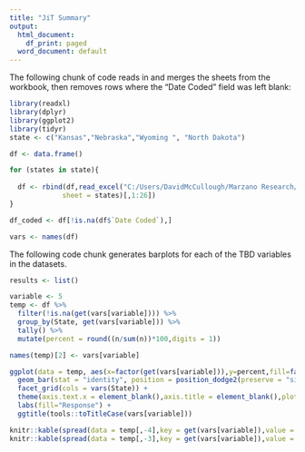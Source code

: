 ```yaml
---
title: "JiT Summary"
output:
  html_document:
    df_print: paged
  word_document: default
---
```

The following chunk of code reads in and merges the sheets from the workbook, then removes rows where the "Date Coded" field was left blank:

```r
library(readxl)
library(dplyr)
library(ggplot2)
library(tidyr)
state <- c("Kansas","Nebraska","Wyoming ", "North Dakota")

df <- data.frame()

for (states in state){
  
  df <- rbind(df,read_excel("C:/Users/DavidMcCullough/Marzano Research/MZR - Share/10_REL/Task 6-Research/CE6.6_JiT/Data Entry/CE6.6.1 Data Entry_FINAL.xlsx", 
             sheet = states)[,1:26])
}

df_coded <- df[!is.na(df$`Date Coded`),]

vars <- names(df)

```

The following code chunk generates barplots for each of the TBD variables in the datasets. 

```r
results <- list()

variable <- 5
temp <- df %>% 
  filter(!is.na(get(vars[variable]))) %>% 
  group_by(State, get(vars[variable])) %>% 
  tally() %>% 
  mutate(percent = round((n/sum(n))*100,digits = 1))

names(temp)[2] <- vars[variable]
```

```r
ggplot(data = temp, aes(x=factor(get(vars[variable])),y=percent,fill=factor(get(vars[variable])))) + 
  geom_bar(stat = "identity", position = position_dodge2(preserve = "single")) + 
  facet_grid(cols = vars(State)) + 
  theme(axis.text.x = element_blank(),axis.title = element_blank(),plot.title = element_text(hjust = 0.5)) +
  labs(fill="Response") + 
  ggtitle(tools::toTitleCase(vars[variable]))
```

```r
knitr::kable(spread(data = temp[,-4],key = get(vars[variable]),value = n))
knitr::kable(spread(data = temp[,-3],key = get(vars[variable]),value = percent))
```
